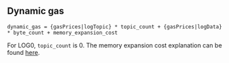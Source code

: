 ## Dynamic gas

    dynamic_gas = {gasPrices|logTopic} * topic_count + {gasPrices|logData} * byte_count + memory_expansion_cost

For LOG0, `topic_count` is 0.
The memory expansion cost explanation can be found [here](/about).
